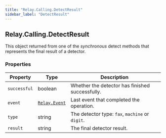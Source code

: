 ```yaml
---
title: "Relay.Calling.DetectResult"
sidebar_label: "DetectResult"
---
```


[relay-event]: /sdks/reference/realtime-sdk/v2/sdks/python/event

## Relay.Calling.DetectResult

This object returned from one of the _synchronous_ detect methods that represents the final result of a detector.

### Properties

| Property | Type | Description |
| -------- | ---- | ----------- |
| `successful` | boolean | Whether the detector has finished successfully. |
| `event` | [`Relay.Event`][relay-event] | Last event that completed the operation. |
| `type` | string | The detector type: `fax`, `machine` or `digit`. |
| `result` | string | The final detector result. |